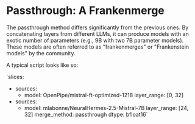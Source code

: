 # Passthrough: A Frankenmerge

The passthrough method differs significantly from the previous ones. By concatenating layers from different LLMs, it can produce models with an exotic number of parameters (e.g., 9B with two 7B parameter models). These models are often referred to as "frankenmerges" or "Frankenstein models" by the community.

A typical script looks like so:

`slices:
  - sources:
    - model: OpenPipe/mistral-ft-optimized-1218
      layer_range: [0, 32]
  - sources:
    - model: mlabonne/NeuralHermes-2.5-Mistral-7B
      layer_range: [24, 32]
merge_method: passthrough
dtype: bfloat16`
